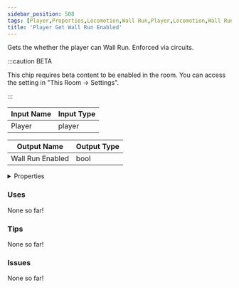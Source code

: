 ```yaml
---
sidebar_position: 508
tags: [Player,Properties,Locomotion,Wall Run,Player,Locomotion,Wall Run]
title: 'Player Get Wall Run Enabled'
---
```


Gets the whether the player can Wall Run. Enforced via circuits.

:::caution BETA

This chip requires beta content to be enabled in the room. You can access the setting in "This Room -> Settings".

:::


<EsbSvg />

| Input Name | Input Type |
|-----------|-----------|
| Player | player |

| Output Name | Output Type |
|-----------|-----------|
| Wall Run Enabled | bool |


<details>
  <summary>Properties</summary>
  <div>
    <div>
    <table>
      <thead>
        <tr>
          <th>Is beta required?</th>
          <th>✅</th>
        </tr>
        <tr>
          <th>Is this chip a trolling risk?</th>
          <th>❌</th>
        </tr>
        <tr>
          <th>Is this chip a role assignment risk?</th>
          <th>❌</th>
        </tr>
        <tr>
          <th>Chip UUID</th>
          <th>ae54528b-eaf4-4247-a49e-29b9acbaf1b5</th>
        </tr>
      </thead>
    </table>
    </div>
  </div>
</details>

### Uses

None so far!

### Tips

None so far!

### Issues

None so far!